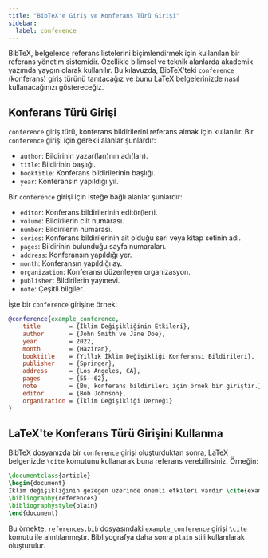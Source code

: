 ```yaml
---
title: "BibTeX'e Giriş ve Konferans Türü Girişi"
sidebar:
  label: conference
---
```



BibTeX, belgelerde referans listelerini biçimlendirmek için kullanılan bir referans yönetim sistemidir. Özellikle bilimsel ve teknik alanlarda akademik yazımda yaygın olarak kullanılır. Bu kılavuzda, BibTeX'teki `conference` (konferans) giriş türünü tanıtacağız ve bunu LaTeX belgelerinizde nasıl kullanacağınızı göstereceğiz.

<CiteDrive/>

## Konferans Türü Girişi

`conference` giriş türü, konferans bildirilerini referans almak için kullanılır. Bir `conference` girişi için gerekli alanlar şunlardır:

-   `author`: Bildirinin yazar(ları)nın adı(ları).
-   `title`: Bildirinin başlığı.
-   `booktitle`: Konferans bildirilerinin başlığı.
-   `year`: Konferansın yapıldığı yıl.

Bir `conference` girişi için isteğe bağlı alanlar şunlardır:

-   `editor`: Konferans bildirilerinin editör(ler)i.
-   `volume`: Bildirilerin cilt numarası.
-   `number`: Bildirilerin numarası.
-   `series`: Konferans bildirilerinin ait olduğu seri veya kitap setinin adı.
-   `pages`: Bildirinin bulunduğu sayfa numaraları.
-   `address`: Konferansın yapıldığı yer.
-   `month`: Konferansın yapıldığı ay.
-   `organization`: Konferansı düzenleyen organizasyon.
-   `publisher`: Bildirilerin yayınevi.
-   `note`: Çeşitli bilgiler.

İşte bir `conference` girişine örnek:

```bibtex
@conference{example_conference,
	title        = {İklim Değişikliğinin Etkileri},
	author       = {John Smith ve Jane Doe},
	year         = 2022,
	month        = {Haziran},
	booktitle    = {Yıllık İklim Değişikliği Konferansı Bildirileri},
	publisher    = {Springer},
	address      = {Los Angeles, CA},
	pages        = {55--62},
	note         = {Bu, konferans bildirileri için örnek bir giriştir.},
	editor       = {Bob Johnson},
	organization = {İklim Değişikliği Derneği}
}
```

## LaTeX'te Konferans Türü Girişini Kullanma

BibTeX dosyanızda bir `conference` girişi oluşturduktan sonra, LaTeX belgenizde `\cite` komutunu kullanarak buna referans verebilirsiniz. Örneğin:

```latex
\documentclass{article}  
\begin{document}  
İklim değişikliğinin gezegen üzerinde önemli etkileri vardır \cite{example_conference}.  
\bibliography{references} 
\bibliographystyle{plain}  
\end{document}
```

Bu örnekte, `references.bib` dosyasındaki `example_conference` girişi `\cite` komutu ile alıntılanmıştır. Bibliyografya daha sonra `plain` stili kullanılarak oluşturulur.
